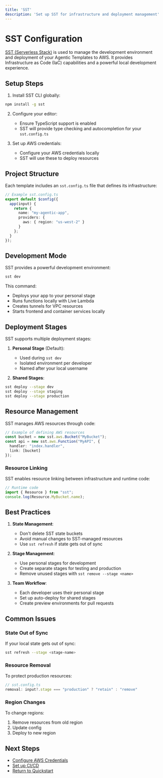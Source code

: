```yaml
---
title: 'SST'
description: 'Set up SST for infrastructure and deployment management'
---
```


# SST Configuration

[SST (Serverless Stack)](https://sst.dev) is used to manage the development environment and deployment of your Agentic Templates to AWS. It provides Infrastructure as Code (IaC) capabilities and a powerful local development experience.

## Setup Steps

1. Install SST CLI globally:
```bash
npm install -g sst
```

2. Configure your editor:
   - Ensure TypeScript support is enabled
   - SST will provide type checking and autocompletion for your `sst.config.ts`

3. Set up AWS credentials:
   - Configure your AWS credentials locally
   - SST will use these to deploy resources

## Project Structure

Each template includes an `sst.config.ts` file that defines its infrastructure:

```typescript
// Example sst.config.ts
export default $config({
  app(input) {
    return {
      name: "my-agentic-app",
      providers: {
        aws: { region: "us-west-2" }
      }
    };
  }
});
```

## Development Mode

SST provides a powerful development environment:

```bash
sst dev
```

This command:
- Deploys your app to your personal stage
- Runs functions locally with Live Lambda
- Creates tunnels for VPC resources
- Starts frontend and container services locally

## Deployment Stages

SST supports multiple deployment stages:

1. **Personal Stage** (Default):
   - Used during `sst dev`
   - Isolated environment per developer
   - Named after your local username

2. **Shared Stages**:
```bash
sst deploy --stage dev
sst deploy --stage staging
sst deploy --stage production
```

## Resource Management

SST manages AWS resources through code:

```typescript
// Example of defining AWS resources
const bucket = new sst.aws.Bucket("MyBucket");
const api = new sst.aws.Function("MyAPI", {
  handler: "index.handler",
  link: [bucket]
});
```

### Resource Linking

SST enables resource linking between infrastructure and runtime code:

```typescript
// Runtime code
import { Resource } from "sst";
console.log(Resource.MyBucket.name);
```

## Best Practices

1. **State Management**:
   - Don't delete SST state buckets
   - Avoid manual changes to SST-managed resources
   - Use `sst refresh` if state gets out of sync

2. **Stage Management**:
   - Use personal stages for development
   - Create separate stages for testing and production
   - Remove unused stages with `sst remove --stage <name>`

3. **Team Workflow**:
   - Each developer uses their personal stage
   - Set up auto-deploy for shared stages
   - Create preview environments for pull requests

## Common Issues

### State Out of Sync
If your local state gets out of sync:
```bash
sst refresh --stage <stage-name>
```

### Resource Removal
To protect production resources:
```typescript
// sst.config.ts
removal: input?.stage === "production" ? "retain" : "remove"
```

### Region Changes
To change regions:
1. Remove resources from old region
2. Update config
3. Deploy to new region

## Next Steps

- [Configure AWS Credentials](/essentials/configuration/aws)
- [Set up CI/CD](/essentials/deployment)
- [Return to Quickstart](/quickstart) 